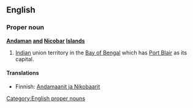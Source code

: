 ==English==

===Proper noun===
'''[[Andaman]] [[and]] [[Nicobar]] [[Island]]s'''

#[[India]]n union territory in the [[Bay of Bengal]] which has [[Port Blair]] as its capital.

====Translations====
*Finnish: [[Andamaanit ja Nikobaarit]]

[[Category:English proper nouns]]